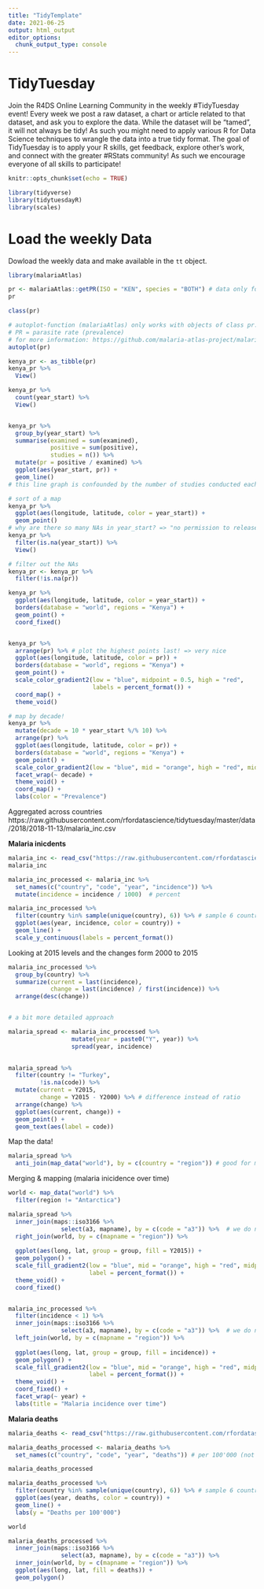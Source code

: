 ```yaml
---
title: "TidyTemplate"
date: 2021-06-25
output: html_output
editor_options: 
  chunk_output_type: console
---
```


# TidyTuesday

Join the R4DS Online Learning Community in the weekly #TidyTuesday event!
Every week we post a raw dataset, a chart or article related to that dataset, and ask you to explore the data.
While the dataset will be “tamed”, it will not always be tidy! As such you might need to apply various R for Data Science techniques to wrangle the data into a true tidy format.
The goal of TidyTuesday is to apply your R skills, get feedback, explore other’s work, and connect with the greater #RStats community!
As such we encourage everyone of all skills to participate!

```r

knitr::opts_chunk$set(echo = TRUE)

library(tidyverse)
library(tidytuesdayR)
library(scales)
```

# Load the weekly Data

Dowload the weekly data and make available in the `tt` object.

```r
library(malariaAtlas)

pr <- malariaAtlas::getPR(ISO = "KEN", species = "BOTH") # data only for Kenya
pr

class(pr)

# autoplot-function (malariaAtlas) only works with objects of class pr.points/data.frame
# PR = parasite rate (prevalence)
# for more information: https://github.com/malaria-atlas-project/malariaAtlas
autoplot(pr)
```



```r
kenya_pr <- as_tibble(pr)
kenya_pr %>% 
  View()

kenya_pr %>% 
  count(year_start) %>% 
  View()


kenya_pr %>% 
  group_by(year_start) %>% 
  summarise(examined = sum(examined),
            positive = sum(positive),
            studies = n()) %>% 
  mutate(pr = positive / examined) %>% 
  ggplot(aes(year_start, pr)) +
  geom_line()
# this line graph is confounded by the number of studies conducted each year (how much financing did they get?)

# sort of a map
kenya_pr %>% 
  ggplot(aes(longitude, latitude, color = year_start)) +
  geom_point() 
# why are there so many NAs in year_start? => "no permission to release data"
kenya_pr %>% 
  filter(is.na(year_start)) %>% 
  View()
```

```r
# filter out the NAs
kenya_pr <- kenya_pr %>% 
  filter(!is.na(pr))

kenya_pr %>% 
  ggplot(aes(longitude, latitude, color = year_start)) +
  borders(database = "world", regions = "Kenya") +
  geom_point() +
  coord_fixed()


kenya_pr %>% 
  arrange(pr) %>% # plot the highest points last! => very nice
  ggplot(aes(longitude, latitude, color = pr)) +
  borders(database = "world", regions = "Kenya") +
  geom_point() +
  scale_color_gradient2(low = "blue", midpoint = 0.5, high = "red",
                        labels = percent_format()) +
  coord_map() +
  theme_void()

```

```r
# map by decade!
kenya_pr %>% 
  mutate(decade = 10 * year_start %/% 10) %>% 
  arrange(pr) %>% 
  ggplot(aes(longitude, latitude, color = pr)) +
  borders(database = "world", regions = "Kenya") + 
  geom_point() + 
  scale_color_gradient2(low = "blue", mid = "orange", high = "red", midpoint = 0.5) +
  facet_wrap(~ decade) +
  theme_void() +
  coord_map() +
  labs(color = "Prevalence")

```


Aggregated across countries
https://raw.githubusercontent.com/rfordatascience/tidytuesday/master/data/2018/2018-11-13/malaria_inc.csv

**Malaria inicdents**

```r
malaria_inc <- read_csv("https://raw.githubusercontent.com/rfordatascience/tidytuesday/master/data/2018/2018-11-13/malaria_inc.csv")
malaria_inc

malaria_inc_processed <- malaria_inc %>% 
  set_names(c("country", "code", "year", "incidence")) %>% 
  mutate(incidence = incidence / 1000)  # percent
```

```r
malaria_inc_processed %>% 
  filter(country %in% sample(unique(country), 6)) %>% # sample 6 countries randomly => get a feeling for the data set
  ggplot(aes(year, incidence, color = country)) +
  geom_line() +
  scale_y_continuous(labels = percent_format())

```


Looking at 2015 levels and the changes form 2000 to 2015

```r
malaria_inc_processed %>% 
  group_by(country) %>% 
  summarize(current = last(incidence),
            change = last(incidence) / first(incidence)) %>% 
  arrange(desc(change))


# a bit more detailed approach

malaria_spread <- malaria_inc_processed %>% 
                  mutate(year = paste0("Y", year)) %>% 
                  spread(year, incidence)
                  

malaria_spread %>% 
  filter(country != "Turkey",
         !is.na(code)) %>% 
  mutate(current = Y2015,
         change = Y2015 - Y2000) %>% # difference instead of ratio
  arrange(change) %>% 
  ggplot(aes(current, change)) +
  geom_point() +
  geom_text(aes(label = code))

```


Map the data!
```r
malaria_spread %>% 
  anti_join(map_data("world"), by = c(country = "region")) # good for merging!
```

Merging & mapping (malaria inicidence over time)
```r

world <- map_data("world") %>% 
  filter(region != "Antarctica")

malaria_spread %>% 
  inner_join(maps::iso3166 %>% 
               select(a3, mapname), by = c(code = "a3")) %>%  # we do not need every column...
  right_join(world, by = c(mapname = "region")) %>% 
  
  ggplot(aes(long, lat, group = group, fill = Y2015)) +
  geom_polygon() +
  scale_fill_gradient2(low = "blue", mid = "orange", high = "red", midpoint = 0.25,
                       label = percent_format()) +
  theme_void() +
  coord_fixed()


malaria_inc_processed %>% 
  filter(incidence < 1) %>% 
  inner_join(maps::iso3166 %>% 
               select(a3, mapname), by = c(code = "a3")) %>%  # we do not need every column...
  left_join(world, by = c(mapname = "region")) %>% 
  
  ggplot(aes(long, lat, group = group, fill = incidence)) +
  geom_polygon() +
  scale_fill_gradient2(low = "blue", mid = "orange", high = "red", midpoint = 0.35,
                       label = percent_format()) +
  theme_void() +
  coord_fixed() +
  facet_wrap(~ year) +
  labs(title = "Malaria incidence over time")
```


**Malaria deaths**

```r
malaria_deaths <- read_csv("https://raw.githubusercontent.com/rfordatascience/tidytuesday/master/data/2018/2018-11-13/malaria_deaths.csv")

malaria_deaths_processed <- malaria_deaths %>% 
  set_names(c("country", "code", "year", "deaths")) # per 100'000 (not %)

malaria_deaths_processed

```


```r
malaria_deaths_processed %>% 
  filter(country %in% sample(unique(country), 6)) %>% # sample 6 countries randomly => get a feeling for the data set
  ggplot(aes(year, deaths, color = country)) +
  geom_line() +
  labs(y = "Deaths per 100'000")

```


```r
world

malaria_deaths_processed %>% 
  inner_join(maps::iso3166 %>% 
               select(a3, mapname), by = c(code = "a3")) %>% 
  inner_join(world, by = c(mapname = "region")) %>% 
  ggplot(aes(long, lat, fill = deaths)) +
  geom_polygon()
```

















